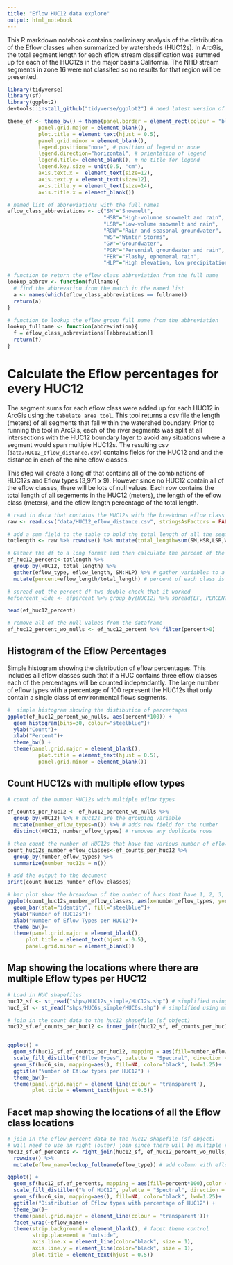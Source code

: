 ---
title: "Eflow HUC12 data explore"
output: html_notebook
---

This R markdown notebook contains preliminary analysis of the distribution of the Eflow classes when summarized by watersheds (HUC12s). In ArcGis, the total segment length for each eflow stream classification was summed up for each of the HUC12s in the major basins California. The NHD stream segments in zone 16 were not classifed so no results for that region will be presented.  



```{r setup, echo=FALSE, include=FALSE}
library(tidyverse)
library(sf)
library(ggplot2)
devtools::install_github("tidyverse/ggplot2") # need latest version of ggplot2 in order to use geom_sf

```

```{r}
theme_ef <- theme_bw() + theme(panel.border = element_rect(colour = "black", fill="NA", size=1),
          panel.grid.major = element_blank(),
          plot.title = element_text(hjust = 0.5),
          panel.grid.minor = element_blank(),
          legend.position="none", # position of legend or none
          legend.direction="horizontal", # orientation of legend
          legend.title= element_blank(), # no title for legend
          legend.key.size = unit(0.5, "cm"),
          axis.text.x =  element_text(size=12),
          axis.text.y = element_text(size=12),
          axis.title.y = element_text(size=14),
          axis.title.x = element_blank())
```


```{r eflow abbreviations, include=FALSE}

# named list of abbreviations with the full names
eflow_class_abbreviations <- c("SM"="Snowmelt", 
                               "HSR"="High-volumne snowmelt and rain",
                               "LSR"="Low-volume snowmelt and rain", 
                               "RGW"="Rain and seasonal groundwater", 
                               "WS"="Winter Storms", 
                               "GW"="Groundwater", 
                               "PGR"="Perennial groundwater and rain", 
                               "FER"="Flashy, ephemeral rain", 
                               "HLP"="High elevation, low precipitation")

# function to return the eflow class abbreviation from the full name 
lookup_abbrev <- function(fullname){
  # find the abbrevation from the match in the named list
  a <- names(which(eflow_class_abbreviations == fullname))
  return(a)
}

# function to lookup the eflow group full name from the abbreviation
lookup_fullname <- function(abbreviation){
  f = eflow_class_abbreviations[[abbreviation]]
  return(f)
}

```


# Calculate the Eflow percentages for every HUC12

The segment sums for each eflow class were added up for each HUC12 in ArcGis using the `tabulate area tool`. This tool returns a csv file the length (meters) of all segments that fall within the watershed boundary. Prior to running the tool in ArcGis, each of the river segments was split at all intersections with the HUC12 boundary layer to avoid any situations where a segment would span multiple HUC12s. The resulting csv (`data/HUC12_eflow_distance.csv`) contains fields for the HUC12 and and the distance in each of the nine eflow classes. 

This step will create a long df that contains all of the combinations of HUC12s and Eflow types (3,971 x 9). However since no HUC12 contain all of the eflow classes, there will be lots of null values. Each row contains the total length of all segements in the HUC12 (meters), the length of the eflow class (meters), and the eflow length percentage of the total length.


```{r readcsv}
# read in data that contains the HUC12s with the breakdown eflow class segment totals
raw <- read.csv("data/HUC12_eflow_distance.csv", stringsAsFactors = FALSE)

# add a sum field to the table to hold the total length of all the segments in the HUC12
totlength <- raw %>% rowwise() %>% mutate(total_length=sum(SM,HSR,LSR,WS,GW,PGR,FER,RGW,HLP, na.rm = TRUE))

# Gather the df to a long format and then calculate the percent of the total_length
ef_huc12_percent<-totlength %>% 
  group_by(HUC12, total_length) %>% 
  gather(eflow_type, eflow_length, SM:HLP) %>% # gather variables to a long df to allow for a single operation to calculate percent
  mutate(percent=eflow_length/total_length) # percent of each class is the length of segments in class divided by total length of all segements in HUC

# spread out the percent df two double check that it worked
#efpercent_wide <- efpercent %>% group_by(HUC12) %>% spread(EF, PERCENT)

head(ef_huc12_percent)

# remove all of the null values from the dataframe
ef_huc12_percent_wo_nulls <- ef_huc12_percent %>% filter(percent>0)


```

## Histogram of the Eflow Percentages

Simple histogram showing the distribution of eflow percentages. This includes all eflow classes such that if a HUC contains three eflow classes each of the percentages will be counted independantly. The large number of eflow types with a percentage of 100 represent the HUC12s that only contain a single class of environmental flows segments. 

```{r percent histogram}
#  simple histogram showing the distibution of percentages
ggplot(ef_huc12_percent_wo_nulls, aes(percent*100)) +
  geom_histogram(bins=30, colour="steelblue")+
  ylab("Count")+
  xlab("Percent")+
  theme_bw() + 
  theme(panel.grid.major = element_blank(),
          plot.title = element_text(hjust = 0.5),
          panel.grid.minor = element_blank())
```


## Count HUC12s with multiple eflow types

```{r count of number of huc12s with multiple eflow classes}
# count of the number HUC12s with multiple eflow types

ef_counts_per_huc12 <- ef_huc12_percent_wo_nulls %>% 
  group_by(HUC12) %>% # huc12s are the grouping variable
  mutate(number_eflow_types=n()) %>% # adds new field for the number 
  distinct(HUC12, number_eflow_types) # removes any duplicate rows

# then count the number of HUC12s that have the various number of eflows types
count_huc12s_number_eflow_classes<-ef_counts_per_huc12 %>% 
  group_by(number_eflow_types) %>% 
  summarize(number_huc12s = n())

# add the output to the document
print(count_huc12s_number_eflow_classes)

# bar plot show the breakdown of the number of hucs that have 1, 2, 3, etc eflow types
ggplot(count_huc12s_number_eflow_classes, aes(x=number_eflow_types, y=number_huc12s))+
  geom_bar(stat="identity", fill="steelblue")+
  ylab("Number of HUC12s")+
  xlab("Number of Eflow Types per HUC12")+
  theme_bw()+
  theme(panel.grid.major = element_blank(),
      plot.title = element_text(hjust = 0.5),
      panel.grid.minor = element_blank())

```


## Map showing the locations where there are multiple Eflow types per HUC12

```{r loadshps, message=FALSE, warning=FALSE, echo=FALSE, include=FALSE}
# Load in HUC shapefiles
huc12_sf <- st_read("shps/HUC12s_simple/HUC12s.shp") # simplified using mapshaper.com
huc6_sf <- st_read("shps/HUC6s_simple/HUC6s.shp") # simplified using mapshaper.com
```



```{r map Number of Eflow types per HUC12, fig.height=6, fig.width=6, message=FALSE, warning=FALSE}
# join in the count data to the huc12 shapefile (sf object)
huc12_sf.ef_counts_per_huc12 <- inner_join(huc12_sf, ef_counts_per_huc12, by=c("HUC_12"="HUC12"))


ggplot() + 
  geom_sf(huc12_sf.ef_counts_per_huc12, mapping = aes(fill=number_eflow_types),color = NA, lwd = 5)+
  scale_fill_distiller("Eflow Types", palette = "Spectral", direction = -1) +
  geom_sf(huc6_sim, mapping=aes(), fill=NA, color="black", lwd=1.25)+
  ggtitle("Number of Eflow types per HUC12") +
  theme_bw()+
  theme(panel.grid.major = element_line(colour = 'transparent'),
        plot.title = element_text(hjust = 0.5))

```


## Facet map showing the locations of all the Eflow class locations

```{r facet eflow percents, fig.height=12, fig.width=12, message=FALSE}

# join in the eflow percent data to the huc12 shapefile (sf object)
# will need to use an right (outer) join since there will be multiple rows for each HUC12
huc12_sf.ef_percents <- right_join(huc12_sf, ef_huc12_percent_wo_nulls, by=c("HUC_12"="HUC12")) %>% 
  rowwise() %>%
  mutate(eflow_name=lookup_fullname(eflow_type)) # add column with eflow class full name

ggplot() + 
  geom_sf(huc12_sf.ef_percents, mapping = aes(fill=percent*100),color = NA, lwd = 5)+
  scale_fill_distiller("% of HUC12", palette = "Spectral", direction = -1) +
  geom_sf(huc6_sim, mapping=aes(), fill=NA, color="black", lwd=1.25)+
  ggtitle("Distribution of Eflow types with percentage of HUC12") +
  theme_bw()+
  theme(panel.grid.major = element_line(colour = 'transparent'))+
  facet_wrap(~eflow_name)+
  theme(strip.background = element_blank(), # facet theme control
        strip.placement = "outside", 
        axis.line.x = element_line(color="black", size = 1),
        axis.line.y = element_line(color="black", size = 1),
        plot.title = element_text(hjust = 0.5))


```

